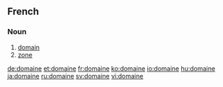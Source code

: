 ==French==

===Noun===
{{infl|fr|noun}}

# [[domain]]
# [[zone]]

[[de:domaine]]
[[et:domaine]]
[[fr:domaine]]
[[ko:domaine]]
[[io:domaine]]
[[hu:domaine]]
[[ja:domaine]]
[[ru:domaine]]
[[sv:domaine]]
[[vi:domaine]]